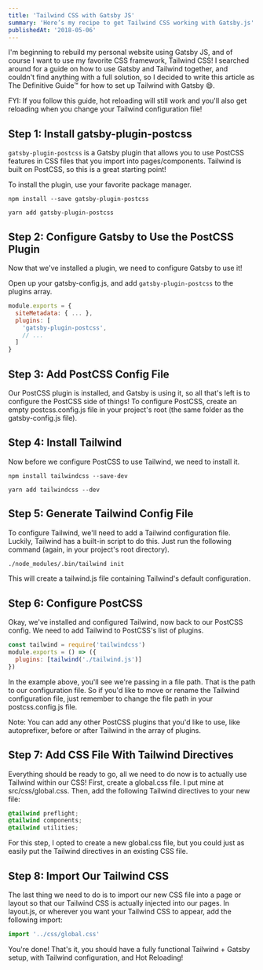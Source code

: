 ```yaml
---
title: 'Tailwind CSS with Gatsby JS'
summary: 'Here’s my recipe to get Tailwind CSS working with Gatsby.js'
publishedAt: '2018-05-06'
---
```


I'm beginning to rebuild my personal website using Gatsby JS, and of course I want to use my favorite CSS framework, Tailwind CSS! I searched around for a guide on how to use Gatsby and Tailwind together, and couldn't find anything with a full solution, so I decided to write this article as The Definitive Guide™ for how to set up Tailwind with Gatsby 😄.

FYI: If you follow this guide, hot reloading will still work and you'll also get reloading when you change your Tailwind configuration file!

## Step 1: Install gatsby-plugin-postcss

`gatsby-plugin-postcss` is a Gatsby plugin that allows you to use PostCSS features in CSS files that you import into pages/components. Tailwind is built on PostCSS, so this is a great starting point!

To install the plugin, use your favorite package manager.

```bash:NPM
npm install --save gatsby-plugin-postcss
```

```bash:Yarn
yarn add gatsby-plugin-postcss
```

## Step 2: Configure Gatsby to Use the PostCSS Plugin

Now that we've installed a plugin, we need to configure Gatsby to use it!

Open up your gatsby-config.js, and add `gatsby-plugin-postcss` to the plugins array.

```jsx:gatsby-config.js
module.exports = {
  siteMetadata: { ... },
  plugins: [
    'gatsby-plugin-postcss',
    // ...
  ]
}
```

## Step 3: Add PostCSS Config File

Our PostCSS plugin is installed, and Gatsby is using it, so all that's left is to configure the PostCSS side of things! To configure PostCSS, create an empty postcss.config.js file in your project's root (the same folder as the gatsby-config.js file).

## Step 4: Install Tailwind

Now before we configure PostCSS to use Tailwind, we need to install it.

```bash:NPM
npm install tailwindcss --save-dev
```

```bash:Yarn
yarn add tailwindcss --dev

```

## Step 5: Generate Tailwind Config File

To configure Tailwind, we'll need to add a Tailwind configuration file. Luckily, Tailwind has a built-in script to do this. Just run the following command (again, in your project's root directory).

```bash
./node_modules/.bin/tailwind init
```

This will create a tailwind.js file containing Tailwind's default configuration.

## Step 6: Configure PostCSS

Okay, we've installed and configured Tailwind, now back to our PostCSS config. We need to add Tailwind to PostCSS's list of plugins.

```jsx:postcss.config.js
const tailwind = require('tailwindcss')
module.exports = () => ({
  plugins: [tailwind('./tailwind.js')]
})
```

In the example above, you'll see we're passing in a file path. That is the path to our configuration file. So if you'd like to move or rename the Tailwind configuration file, just remember to change the file path in your postcss.config.js file.

Note: You can add any other PostCSS plugins that you'd like to use, like autoprefixer, before or after Tailwind in the array of plugins.

## Step 7: Add CSS File With Tailwind Directives

Everything should be ready to go, all we need to do now is to actually use Tailwind within our CSS! First, create a global.css file. I put mine at src/css/global.css. Then, add the following Tailwind directives to your new file:

```css:global.css
@tailwind preflight;
@tailwind components;
@tailwind utilities;
```

For this step, I opted to create a new global.css file, but you could just as easily put the Tailwind directives in an existing CSS file.

## Step 8: Import Our Tailwind CSS

The last thing we need to do is to import our new CSS file into a page or layout so that our Tailwind CSS is actually injected into our pages. In layout.js, or wherever you want your Tailwind CSS to appear, add the following import:

```jsx:layout.js
import '../css/global.css'
```

You're done! That's it, you should have a fully functional Tailwind + Gatsby setup, with Tailwind configuration, and Hot Reloading!
